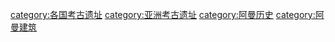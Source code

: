 [[category:各国考古遗址|category:各国考古遗址]]
[[category:亚洲考古遗址|category:亚洲考古遗址]]
[[category:阿曼历史|category:阿曼历史]]
[[category:阿曼建筑|category:阿曼建筑]]